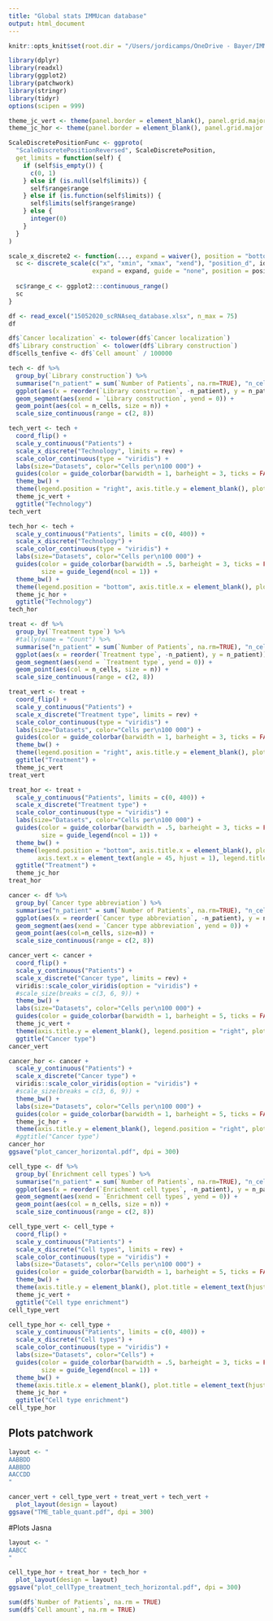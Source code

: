 ```yaml
---
title: "Global stats IMMUcan database"
output: html_document
---
```


```r
knitr::opts_knit$set(root.dir = "/Users/jordicamps/OneDrive - Bayer/IMMUcan/WP7/D1 - scRNAseq database/")
```


```r
library(dplyr)
library(readxl)
library(ggplot2)
library(patchwork)
library(stringr)
library(tidyr)
options(scipen = 999)
```

```r
theme_jc_vert <- theme(panel.border = element_blank(), panel.grid.major.y = element_blank(), panel.grid.minor = element_blank(), axis.line = element_blank(), axis.ticks = element_blank(), axis.text = element_text(colour = "black"))
theme_jc_hor <- theme(panel.border = element_blank(), panel.grid.major.x = element_blank(), panel.grid.minor = element_blank(), axis.line = element_blank(), axis.ticks = element_blank(), axis.text = element_text(colour = "black"))
```

```r
ScaleDiscretePositionFunc <- ggproto(
  "ScaleDiscretePositionReversed", ScaleDiscretePosition,
  get_limits = function(self) {
    if (self$is_empty()) {
      c(0, 1)
    } else if (is.null(self$limits)) {
      self$range$range
    } else if (is.function(self$limits)) {
      self$limits(self$range$range)
    } else {
      integer(0)
    }
  }
)

scale_x_discrete2 <- function(..., expand = waiver(), position = "bottom") {
  sc <- discrete_scale(c("x", "xmin", "xmax", "xend"), "position_d", identity, ...,
                       expand = expand, guide = "none", position = position, super = ScaleDiscretePositionFunc)
  
  sc$range_c <- ggplot2:::continuous_range()
  sc
}
```

```r
df <- read_excel("15052020_scRNAseq_database.xlsx", n_max = 75)
df
```

```r
df$`Cancer localization` <- tolower(df$`Cancer localization`)
df$`Library construction` <- tolower(df$`Library construction`)
df$cells_tenfive <- df$`Cell amount` / 100000
```

```r
tech <- df %>%
  group_by(`Library construction`) %>%
  summarise("n_patient" = sum(`Number of Patients`, na.rm=TRUE), "n_cells" = sum(cells_tenfive, na.rm=TRUE), "n" = n()) %>%
  ggplot(aes(x = reorder(`Library construction`, -n_patient), y = n_patient)) +
  geom_segment(aes(xend = `Library construction`, yend = 0)) +
  geom_point(aes(col = n_cells, size = n)) +
  scale_size_continuous(range = c(2, 8))
```

```r
tech_vert <- tech +
  coord_flip() +
  scale_y_continuous("Patients") + 
  scale_x_discrete("Technology", limits = rev) +
  scale_color_continuous(type = "viridis") +
  labs(size="Datasets", color="Cells per\n100 000") +
  guides(color = guide_colorbar(barwidth = 1, barheight = 3, ticks = FALSE)) +
  theme_bw() +
  theme(legend.position = "right", axis.title.y = element_blank(), plot.title = element_text(hjust=0.5)) +
  theme_jc_vert +
  ggtitle("Technology")
tech_vert
```

```r
tech_hor <- tech +
  scale_y_continuous("Patients", limits = c(0, 400)) + 
  scale_x_discrete("Technology") +
  scale_color_continuous(type = "viridis") +
  labs(size="Datasets", color="Cells per\n100 000") +
  guides(color = guide_colorbar(barwidth = .5, barheight = 3, ticks = FALSE, direction = "vertical", title.position = "left"),
         size = guide_legend(ncol = 1)) +
  theme_bw() +
  theme(legend.position = "bottom", axis.title.x = element_blank(), plot.title = element_text(hjust=0.5), axis.text.x = element_text(angle = 45, hjust = 1), legend.title = element_text(size = 8), legend.text = element_text(size = 8)) +
  theme_jc_hor +
  ggtitle("Technology")
tech_hor
```


```r
treat <- df %>%
  group_by(`Treatment type`) %>%
  #tally(name = "Count") %>%
  summarise("n_patient" = sum(`Number of Patients`, na.rm=TRUE), "n_cells" = sum(cells_tenfive, na.rm=TRUE), "n" = n()) %>%
  ggplot(aes(x = reorder(`Treatment type`, -n_patient), y = n_patient)) +
  geom_segment(aes(xend = `Treatment type`, yend = 0)) +
  geom_point(aes(col = n_cells, size = n)) +
  scale_size_continuous(range = c(2, 8))
```

```r
treat_vert <- treat +
  coord_flip() +
  scale_y_continuous("Patients") + 
  scale_x_discrete("Treatment type", limits = rev) +
  scale_color_continuous(type = "viridis") +
  labs(size="Datasets", color="Cells per\n100 000") +
  guides(color = guide_colorbar(barwidth = 1, barheight = 3, ticks = FALSE)) +
  theme_bw() +
  theme(legend.position = "right", axis.title.y = element_blank(), plot.title = element_text(hjust = 0.5)) +
  ggtitle("Treatment") +
  theme_jc_vert
treat_vert
```

```r
treat_hor <- treat +
  scale_y_continuous("Patients", limits = c(0, 400)) + 
  scale_x_discrete("Treatment type") +
  scale_color_continuous(type = "viridis") +
  labs(size="Datasets", color="Cells per\n100 000") +
  guides(color = guide_colorbar(barwidth = .5, barheight = 3, ticks = FALSE, direction = "vertical", title.position = "left"),
         size = guide_legend(ncol = 1)) +
  theme_bw() +
  theme(legend.position = "bottom", axis.title.x = element_blank(), plot.title = element_text(hjust = 0.5),
        axis.text.x = element_text(angle = 45, hjust = 1), legend.title = element_text(size = 8), legend.text = element_text(size = 8)) +
  ggtitle("Treatment") +
  theme_jc_hor
treat_hor
```


```r
cancer <- df %>%
  group_by(`Cancer type abbreviation`) %>%
  summarise("n_patient" = sum(`Number of Patients`, na.rm=TRUE), "n_cells" = sum(cells_tenfive, na.rm=TRUE), "n" = n()) %>%
  ggplot(aes(x = reorder(`Cancer type abbreviation`, -n_patient), y = n_patient)) +
  geom_segment(aes(xend = `Cancer type abbreviation`, yend = 0)) +
  geom_point(aes(col=n_cells, size=n)) +
  scale_size_continuous(range = c(2, 8))
```

```r
cancer_vert <- cancer +
  coord_flip() +
  scale_y_continuous("Patients") +
  scale_x_discrete("Cancer type", limits = rev) +
  viridis::scale_color_viridis(option = "viridis") +
  #scale_size(breaks = c(3, 6, 9)) +
  theme_bw() +
  labs(size="Datasets", color="Cells per\n100 000") +
  guides(color = guide_colorbar(barwidth = 1, barheight = 5, ticks = FALSE)) +
  theme_jc_vert +
  theme(axis.title.y = element_blank(), legend.position = "right", plot.title = element_text(hjust = 0.5)) +
  ggtitle("Cancer type")
cancer_vert
```

```r
cancer_hor <- cancer +
  scale_y_continuous("Patients") +
  scale_x_discrete("Cancer type") +
  viridis::scale_color_viridis(option = "viridis") +
  #scale_size(breaks = c(3, 6, 9)) +
  theme_bw() +
  labs(size="Datasets", color="Cells per\n100 000") +
  guides(color = guide_colorbar(barwidth = 1, barheight = 5, ticks = FALSE)) +
  theme_jc_hor +
  theme(axis.title.y = element_blank(), legend.position = "right", plot.title = element_text(hjust = 0.5), axis.text.x = element_text(angle = 45, hjust = 1), axis.title.x = element_blank())
  #ggtitle("Cancer type")
cancer_hor
ggsave("plot_cancer_horizontal.pdf", dpi = 300)
```


```r
cell_type <- df %>%
  group_by(`Enrichment cell types`) %>%
  summarise("n_patient" = sum(`Number of Patients`, na.rm=TRUE), "n_cells" = sum(cells_tenfive, na.rm=TRUE), "n" = n()) %>%
  ggplot(aes(x = reorder(`Enrichment cell types`, -n_patient), y = n_patient)) +
  geom_segment(aes(xend = `Enrichment cell types`, yend = 0)) +
  geom_point(aes(col = n_cells, size = n)) +
  scale_size_continuous(range = c(2, 8))
```

```r
cell_type_vert <- cell_type +  
  coord_flip() +
  scale_y_continuous("Patients") + 
  scale_x_discrete("Cell types", limits = rev) +
  scale_color_continuous(type = "viridis") +
  labs(size="Datasets", color="Cells per\n100 000") +
  guides(color = guide_colorbar(barwidth = 1, barheight = 5, ticks = FALSE)) +
  theme_bw() +
  theme(axis.title.y = element_blank(), plot.title = element_text(hjust = 0.5)) +
  theme_jc_vert +
  ggtitle("Cell type enrichment")
cell_type_vert
```

```r
cell_type_hor <- cell_type +
  scale_y_continuous("Patients", limits = c(0, 400)) + 
  scale_x_discrete("Cell types") +
  scale_color_continuous(type = "viridis") +
  labs(size="Datasets", color="Cells") +
  guides(color = guide_colorbar(barwidth = .5, barheight = 3, ticks = FALSE, direction = "vertical", title.position = "left"),
         size = guide_legend(ncol = 1)) +
  theme_bw() +
  theme(axis.title.x = element_blank(), plot.title = element_text(hjust = 0.5), axis.text.x = element_text(angle = 45, hjust = 1), legend.position = "bottom", legend.title = element_text(size = 8), legend.text = element_text(size = 8)) +
  theme_jc_hor +
  ggtitle("Cell type enrichment")
cell_type_hor
```

## Plots patchwork
```r
layout <- "
AABBDD
AABBDD
AACCDD
"
```

```r
cancer_vert + cell_type_vert + treat_vert + tech_vert +
  plot_layout(design = layout)
ggsave("TME_table_quant.pdf", dpi = 300)
```

#Plots Jasna
```r
layout <- "
AABCC
"
```

```r
cell_type_hor + treat_hor + tech_hor +
  plot_layout(design = layout)
ggsave("plot_cellType_treatment_tech_horizontal.pdf", dpi = 300)
```



```r
sum(df$`Number of Patients`, na.rm = TRUE)
sum(df$`Cell amount`, na.rm = TRUE)
```


